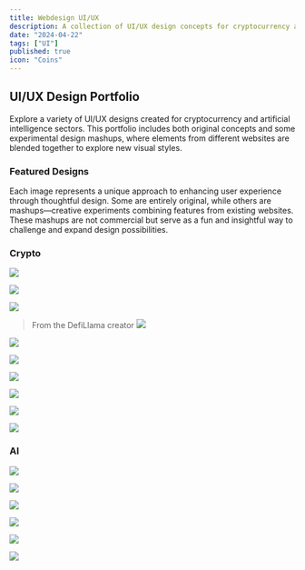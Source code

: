 ```yaml
---
title: Webdesign UI/UX
description: A collection of UI/UX design concepts for cryptocurrency and AI websites, featuring both original and experimental mashups.
date: "2024-04-22"
tags: ["UI"]
published: true
icon: "Coins"
---
```


## UI/UX Design Portfolio

Explore a variety of UI/UX designs created for cryptocurrency and artificial intelligence sectors. This portfolio includes both original concepts and some experimental design mashups, where elements from different websites are blended together to explore new visual styles.

### Featured Designs

Each image represents a unique approach to enhancing user experience through thoughtful design. Some are entirely original, while others are mashups—creative experiments combining features from existing websites. These mashups are not commercial but serve as a fun and insightful way to challenge and expand design possibilities.

### Crypto

![](/images/metamask-UI.webp)

![](/images/uniswap-UI.webp)

![](/images/defillama-UI.webp)

> From the DefiLlama creator
![](/images/0xngmi.webp)

![](/images/debank-UI.webp)

![](/images/cosmos-UI.webp)

![](/images/bitcoin-UI.webp)

![](/images/ethereum-UI.webp)

![](/images/doge-UI.webp)

![](/images/avalanche-UI.webp)

### AI

![](/images/ollama-next-UI.webp)

![](/images/ollama-UI.webp)

![](/images/langchain-ui-1.webp)

![](/images/langchain-ui-2.webp)

![](/images/langchain-ui-3.webp)

![](/images/langchain-ui-4.webp)
